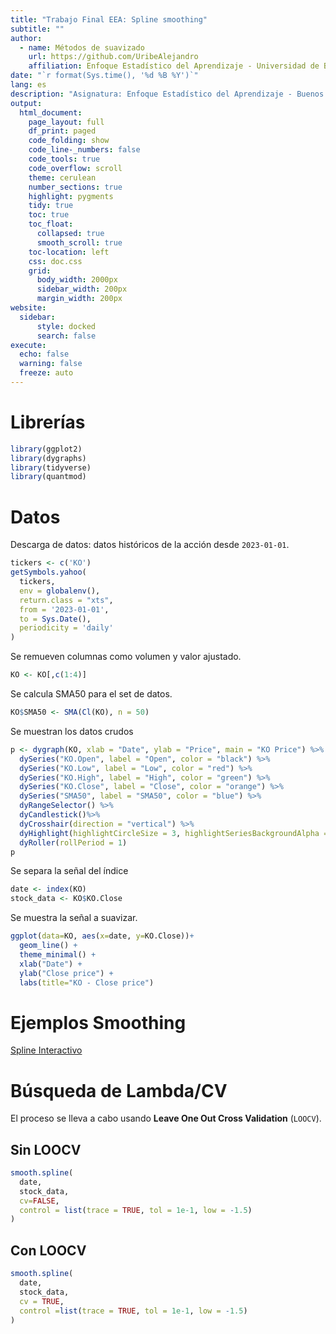 ```yaml
---
title: "Trabajo Final EEA: Spline smoothing"
subtitle: ""
author:
  - name: Métodos de suavizado
    url: https://github.com/UribeAlejandro
    affiliation: Enfoque Estadístico del Aprendizaje - Universidad de Buenos Aires
date: "`r format(Sys.time(), '%d %B %Y')`"
lang: es
description: "Asignatura: Enfoque Estadístico del Aprendizaje - Buenos Aires Argentina"
output:
  html_document:
    page_layout: full
    df_print: paged
    code_folding: show
    code_line-_numbers: false
    code_tools: true
    code_overflow: scroll
    theme: cerulean
    number_sections: true
    highlight: pygments
    tidy: true
    toc: true
    toc_float:
      collapsed: true
      smooth_scroll: true
    toc-location: left
    css: doc.css
    grid:
      body_width: 2000px
      sidebar_width: 200px
      margin_width: 200px
website:
  sidebar:
      style: docked
      search: false
execute:
  echo: false
  warning: false
  freeze: auto
---
```


# Librerías


```r
library(ggplot2)
library(dygraphs)
library(tidyverse)
library(quantmod)
```

# Datos

Descarga de datos: datos históricos de la acción desde `2023-01-01`.

```r
tickers <- c('KO')
getSymbols.yahoo(
  tickers,
  env = globalenv(),
  return.class = "xts",
  from = '2023-01-01',
  to = Sys.Date(),
  periodicity = 'daily'
)
```

Se remueven columnas como volumen y valor ajustado.

```r
KO <- KO[,c(1:4)]
```


Se calcula SMA50 para el set de datos.

```r
KO$SMA50 <- SMA(Cl(KO), n = 50)
```

Se muestran los datos crudos

```r
p <- dygraph(KO, xlab = "Date", ylab = "Price", main = "KO Price") %>%
  dySeries("KO.Open", label = "Open", color = "black") %>%
  dySeries("KO.Low", label = "Low", color = "red") %>%
  dySeries("KO.High", label = "High", color = "green") %>%
  dySeries("KO.Close", label = "Close", color = "orange") %>%
  dySeries("SMA50", label = "SMA50", color = "blue") %>%
  dyRangeSelector() %>%
  dyCandlestick()%>%
  dyCrosshair(direction = "vertical") %>%
  dyHighlight(highlightCircleSize = 3, highlightSeriesBackgroundAlpha = 0.2, hideOnMouseOut = T)  %>%
  dyRoller(rollPeriod = 1)
p
```

Se separa la señal del índice

```r
date <- index(KO)
stock_data <- KO$KO.Close
```

Se muestra la señal a suavizar.

```r
ggplot(data=KO, aes(x=date, y=KO.Close))+
  geom_line() +
  theme_minimal() +
  xlab("Date") +
  ylab("Close price") +
  labs(title="KO - Close price")
```

# Ejemplos Smoothing

[Spline Interactivo](http://127.0.0.1:7921)


# Búsqueda de Lambda/CV

El proceso se lleva a cabo usando **Leave One Out Cross Validation** (`LOOCV`).

## Sin LOOCV

```r
smooth.spline(
  date,
  stock_data,
  cv=FALSE,
  control = list(trace = TRUE, tol = 1e-1, low = -1.5)
)
```

## Con LOOCV

```r
smooth.spline(
  date,
  stock_data,
  cv = TRUE,
  control =list(trace = TRUE, tol = 1e-1, low = -1.5)
)
```

